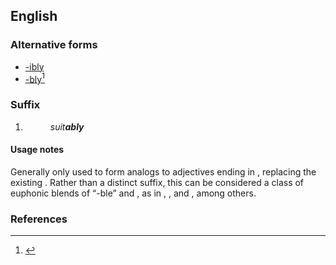 {{also|ably}}
==English==

===Alternative forms===
* [[-ibly]]
* [[-bly]]<ref>{{reference-book | last =| first = | authorlink =  | coauthors =  | editor =Urdang, Laurence    | others =  | title = The Random House College Dictionary | origdate =  | origyear = 1975| origmonth =  | url =  | format =  | accessdate =  | accessyear =  | accessmonth =  | edition =  | date =  | year =1984| month =  | publisher =Random House, Inc.  | location = New York, NY | language =  | id =  | doi = | isbn =0-394-43600-8 | lccn = | ol = | pages =4| chapter =  | chapterurl =  | quote =}}</ref>

===Suffix===
{{en-suffix|sort=ably|cat2=adverb-forming suffixes}}

# {{non-gloss definition|Used to form [[adverb]]s corresponding to [[adjective]]s that end in [[-able]].}}
#: ''suit'''ably'''''

====Usage notes====
Generally only used to form analogs to adjectives ending in {{term|-able|lang=en}}, replacing the existing {{term||-able}}. Rather than a distinct suffix, this can be considered a class of euphonic blends of “-ble” and {{term|-ly|lang=en}}, as in {{term|feebly|lang=en}}, {{term|nimbly|lang=en}}, and {{term|nobly|lang=en}}, among others.

===References===
<references/>